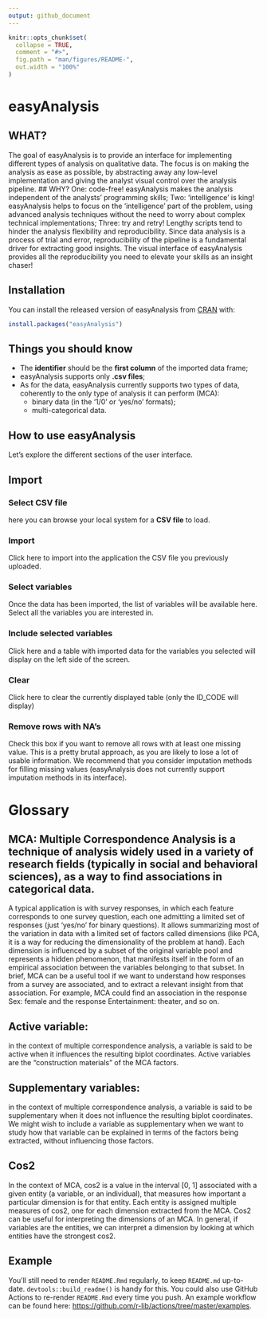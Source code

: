 ---
output: github_document
---

<!-- README.md is generated from README.Rmd. Please edit that file -->

```{r, include = FALSE}
knitr::opts_chunk$set(
  collapse = TRUE,
  comment = "#>",
  fig.path = "man/figures/README-",
  out.width = "100%"
)
```

# easyAnalysis

<!-- badges: start -->
<!-- badges: end -->

## WHAT?
The goal of easyAnalysis is to provide an interface for implementing different types of analysis on qualitative data. The focus is on making the analysis as ease as possible, by abstracting away any low-level implementation and giving the analyst visual control over the analysis pipeline.
## WHY? 
One: code-free! easyAnalysis makes the analysis independent of the analysts' programming skills;
Two: 'intelligence' is king! easyAnalysis helps to focus on the 'intelligence' part of the problem, using advanced analysis techniques without the need to worry about complex technical implementations;
Three: try and retry! Lengthy scripts tend to hinder the analysis flexibility and reproducibility. Since data analysis is a process of trial and error, reproducibility of the pipeline is a fundamental driver for extracting good insights. The visual interface of easyAnalysis provides all the reproducibility you need to elevate your skills as an insight chaser! 

## Installation

You can install the released version of easyAnalysis from [CRAN](https://CRAN.R-project.org) with:

``` r
install.packages("easyAnalysis")
```


## Things you should know

* The **identifier** should be the **first column** of the imported data frame;
* easyAnalysis supports only **.csv files**;
* As for the data, easyAnalysis currently supports two types of data, coherently 
  to the only type of analysis it can perform (MCA):
    + binary data (in the '1/0' or 'yes/no' formats);
    + multi-categorical data.


## How to use easyAnalysis 

Let's explore the different sections of the user interface. 

## Import

### **Select CSV file**

here you can browse your local system for a **CSV file** to load.

### Import

Click here to import into the application the CSV file you previously uploaded. 

### Select variables

Once the data has been imported, the list of variables will be available here. Select all the variables you are interested in. 

### Include selected variables

Click here and a table with imported data for the variables you selected will display on the left side of the screen. 

### Clear

Click here to clear the currently displayed table (only the ID_CODE will display) 

### Remove rows with NA's

Check this box if you want to remove all rows with at least one missing value. This is a pretty brutal approach, as you are likely to lose a lot of usable information. We recommend that you consider imputation methods for filling missing values (easyAnalysis does not currently support imputation methods in its interface).


# Glossary
## MCA: Multiple Correspondence Analysis is a technique of analysis widely used in a variety of research fields (typically in social and behavioral sciences), as a way to find associations in categorical data. 
A typical application is with survey responses, in which each feature corresponds to one survey question, each one admitting a limited set of responses (just 'yes/no' for binary questions). 
It allows summarizing most of the variation in data with a limited set of factors called dimensions (like PCA, it is a way for reducing the dimensionality of the problem at hand). Each dimension is influenced by a subset of the original variable pool and represents a hidden phenomenon, that manifests itself in the form of an empirical association between the variables belonging to that subset. 
In brief, MCA can be a useful tool if we want to understand how responses from a survey are associated, and to extract a relevant insight from that association. For example, MCA could find an association in the response Sex: female and the response Entertainment: theater, and so on.

## Active variable: 
  in the context of multiple correspondence analysis, a
  variable is said to be active when it influences the resulting biplot              coordinates. Active variables are the "construction materials" of the MCA 
  factors. 

## Supplementary variables: 
  in the context of multiple correspondence analysis,
  a variable is said to be supplementary when it does not influence the 
  resulting    biplot coordinates. We might wish to include a variable as            supplementary when we   want to study how that variable can be explained in 
  terms of the factors being     extracted, without influencing those factors.
  
  
## Cos2
 In the context of MCA, cos2 is a value in the interval [0, 1] associated with a    given entity (a variable, or an individual), that measures how important a         particular dimension is for that entity.  Each entity is assigned multiple         measures of cos2, one for each dimension extracted from the MCA. 
 Cos2 can be useful for interpreting the dimensions of an MCA. In general,  if      variables are the entities,  we can interpret a dimension by looking at which      entities have the strongest cos2. 


## Example


You'll still need to render `README.Rmd` regularly, to keep `README.md` up-to-date. `devtools::build_readme()` is handy for this. You could also use GitHub Actions to re-render `README.Rmd` every time you push. An example workflow can be found here: <https://github.com/r-lib/actions/tree/master/examples>.


